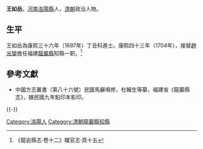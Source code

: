 '''王如岳'''。[[河南|河南]][[洛陽縣|洛陽縣]]人，[[清朝|清朝]]政治人物。

== 生平 ==
王如岳為康熙三十六年（1697年）丁丑科進士。康熙四十三年（1704年），接替[[趙光榮|趙光榮]]擔任福建[[龍巖縣|龍巖縣]]知縣一职。<ref>《龍岩縣志·卷十二》職官志·頁十五</ref>

==參考文獻==
{{reflist}}
*中國方志叢書（第八十六號）民國馬龢鳴修，杜翰生等纂，福建省《龍巖縣志》，據民國九年鉛印本影印。

{{-}}
{{start box}}
{{s-off}}
{{succession box|[[趙光榮|趙光榮]]|[[陳人文|陳人文]]|[[福建|福建]][[龍巖縣|龍巖縣]][[知縣|知縣]]|<small>康熙四十三年（1704年）</small>}}
{{end box}}

{{康熙三十六年丁丑科殿試金榜}}

{{Authority control}}

{{DEFAULTSORT:Wang王}}
[[Category:洛陽人|Category:洛陽人]]
[[Category:清朝龍巖縣知縣|Category:清朝龍巖縣知縣]]